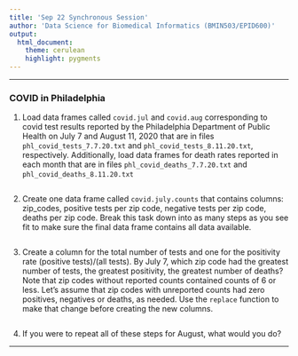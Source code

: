 ```yaml
---
title: 'Sep 22 Synchronous Session'
author: 'Data Science for Biomedical Informatics (BMIN503/EPID600)'
output: 
  html_document:
    theme: cerulean
    highlight: pygments
---
```


***

### COVID in Philadelphia

1. Load data frames called `covid.jul` and `covid.aug` corresponding to covid test results reported by the Philadelphia Department of Public Health on July 7 and August 11, 2020 that are in files `phl_covid_tests_7.7.20.txt` and `phl_covid_tests_8.11.20.txt`, respectively. Additionally, load data frames for death rates reported in each month that are in files `phl_covid_deaths_7.7.20.txt` and `phl_covid_deaths_8.11.20.txt` 

```r
```

2. Create one data frame called `covid.july.counts` that contains columns: zip_codes, positive tests per zip code, negative tests per zip code, deaths per zip code. Break this task down into as many steps as you see fit to make sure the final data frame contains all data available. 
```r
```

3. Create a column for the total number of tests and one for the positivity rate (positive tests)/(all tests). By July 7, which zip code had the greatest number of tests, the greatest positivity, the greatest number of deaths? Note that zip codes without reported counts contained counts of 6 or less. Let's assume that zip codes with unreported counts had zero positives, negatives or deaths, as needed. Use the `replace` function to make that change before creating the new columns.
```r

```

4. If you were to repeat all of these steps for August, what would you do? 

***